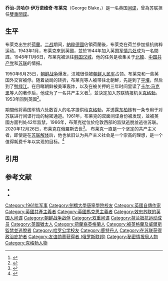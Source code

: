 {{NoteTA
|G1=PoliticiansUK
|G2=UK Places
|G3=Country
}}
{{Infobox military person
| name               = 乔治·伊万诺维奇·布莱克
| image              = George Blake spy.jpg
| image_size         = 
| caption            = 
| birth_name         = 
| birth_date         = {{Birth date|1922|11|11|df=y}}
| birth_place        = {{NED}}[[鹿特丹|鹿特丹]]
| death_date         = {{death date and age|2020|12|26|1922|11|11|df=y}}
| death_place        = {{RUS}}[[莫斯科|莫斯科]]
| death_cause        = 
| nationality        = 
| known_for          = [[雙重間諜|雙重間諜]]
| alma_mater         = [[剑桥大学唐宁学院|剑桥大学唐宁学院]]
| occupation         = 
| spouse             = 
| children           = 
| parents            = 
| allegiance = {{Flag|United Kingdom}}<br/>{{Flag|Soviet Union|1936}}<br/>{{Flag|Russia|1991}}
| branch = {{flagicon|United Kingdom|naval}} [[英國皇家海軍|英國皇家海軍]]<br />[[秘密情報局|秘密情報局]]<br/>[[苏联国家安全部|苏联国家安全部]]<br />{{flagicon image|Emblema KGB.svg|border=}} [[國家安全委員會_(蘇聯)|國家安全委員會]]<br/>{{flagicon image|Flag of the Foreign Intelligence Service (Russia).svg}} [[對外情報局|對外情報局]]
| rank = 
| awards = {{列宁勋章}} {{红旗勋章}} {{俄罗斯友谊勋章}} {{一级卫国战争勋章}}
}}'''乔治-贝哈尔·伊万诺维奇·布莱克'''（George Blake，{{bd|1922年|11月11日|2020年|12月26日|catIdx=Blake}}）是一名英国[[间谍|间谍]]，曾為苏联担任[[雙重間諜|雙重間諜]]。

==生平==
布莱克出生於[[荷蘭|荷蘭]]。[[二战|二战]]期间，[[納粹德國|納粹德國]]佔領荷蘭後，布莱克在荷兰參加抵抗纳粹运动。1943年1月，布莱克來到英國，並於1944年加入英国[[军情六处|军情六处]]成为一名間諜。1948年11月6日，布莱克被派往[[韩国|韩国]][[汉城|汉城]]，他的任务是收集关于[[北韓|北韓]]、[[中国共产党|中国共产党]]和[[苏联|苏联]]的情报{{cfn|Hermiston|y=2013|pp=80, 84–85}}。

1950年6月25日，[[朝鲜战争|朝鲜战争]]爆发，汉城很快被[[朝鲜人民军|朝鲜人民军]]占领。布莱克和一些英国外交官被俘。随着战局的转折，布莱克等人被带往北朝鮮，先是到了[[平壤|平壤]]，然后到了[[鸭绿江|鸭绿江]]。在目睹朝鲜被美軍轰炸，以及在被关押的三年时间里读了[[卡尔·马克思|卡尔·马克思]]等人的著作后，他成为了一名共产主义者<ref>{{cite news |last1=McFadden |first1=Robert D |title=George Blake, British Spy Who Betrayed the West, Dies at 98 |url=https://www.nytimes.com/2020/12/26/obituaries/george-blake-british-spy-dead.html |access-date=26 December 2020 |work=New York Times |date=26 December 2020 |archive-date=2020-12-26 |archive-url=https://web.archive.org/web/20201226190157/https://www.nytimes.com/2020/12/26/obituaries/george-blake-british-spy-dead.html |dead-url=no }}</ref>，並決定加入苏联情报机关[[克格勃|克格勃]]。1953年回到英國<ref>{{cite book |url=https://books.google.com/books?id=jAG563wOhPgC&pg=PT109 |title=Traitor: British Double Agents 1930–80 |first=John Frayn |last=Turner |publisher=[[魚鷹出版|魚鷹出版]] |year=2012 |isbn=978-1780967295 |page=109 |access-date=2020-12-27 |archive-date=2021-01-25 |archive-url=https://web.archive.org/web/20210125220124/https://books.google.com/books?id=jAG563wOhPgC&pg=PT109 }}</ref>。

期間他将英国军情六处数百人的名字提供给[[克格勃|克格勃]]，并透露[[东柏林|东柏林]]有一条专用于对苏联进行间谍行动的秘密通道。1961年，布莱克的双面间谍身份被发现，並被英國方面判处42年监禁，1966年，布莱克從位於伦敦西部的监狱逃脫並逃往苏联。2020年12月26日，布莱克在俄羅斯去世<ref>{{cite news |title=最后的冷战鼹鼠：英国双面间谍在莫斯科去世 享年98岁 |url=https://www.rfi.fr/cn/%E5%9B%BD%E9%99%85/20201226-%E6%9C%80%E5%90%8E%E7%9A%84%E5%86%B7%E6%88%98%E9%BC%B9%E9%BC%A0-%E8%8B%B1%E5%9B%BD%E5%8F%8C%E9%9D%A2%E9%97%B4%E8%B0%8D%E5%9C%A8%E8%8E%AB%E6%96%AF%E7%A7%91%E5%8E%BB%E4%B8%96-%E4%BA%AB%E5%B9%B498%E5%B2%81 |publisher=rfi |accessdate=2020-12-27 |archive-date=2022-04-02 |archive-url=https://web.archive.org/web/20220402100208/https://www.rfi.fr/cn/%E5%9B%BD%E9%99%85/20201226-%E6%9C%80%E5%90%8E%E7%9A%84%E5%86%B7%E6%88%98%E9%BC%B9%E9%BC%A0-%E8%8B%B1%E5%9B%BD%E5%8F%8C%E9%9D%A2%E9%97%B4%E8%B0%8D%E5%9C%A8%E8%8E%AB%E6%96%AF%E7%A7%91%E5%8E%BB%E4%B8%96-%E4%BA%AB%E5%B9%B498%E5%B2%81 }}</ref>。
布莱克一直是一个坚定的共产主义者，即使是在[[苏联解体|苏联解体]]后，他也依旧认为共产主义社会是一个崇高的理想，是一个值得耗费千年以实现的目标。<ref>{{cite news|title=RED FILES Secret Victories of the KGB - George Blake|url=https://www.pbs.org/redfiles/kgb/deep/interv/k_int_george_blake.htm|author=[[公共广播电视公司|公共广播电视公司]]（PBS） "The reason I have worked out for myself is that a Communist society is in a way a perfect society, and we are not perfect people. And imperfect people cannot build a perfect society. People have to change a great deal still and it will take many, many, many generations and perhaps thousands and thousands of years before we can build such a society....Yes, because I think it is never wrong to give your life to a noble ideal, and to a noble experiment, even if it doesn't succeed."|accessdate=2022-05-05|archive-date=2020-12-26|archive-url=https://web.archive.org/web/20201226190154/https://www.pbs.org/redfiles/kgb/deep/interv/k_int_george_blake.htm}}</ref>

==引用==
{{reflist}}

==参考文献==
* {{cite book |first=George|last=Blake|year=1990|title=No Other Choice|publisher=Jonathan Cape|location=London|isbn=0-224-03067-1|url=https://archive.org/details/nootherchoiceaut00blak|registration=yes|postscript=none}}
* {{cite book|last1=Hermiston|first1=Roger|year=2013|title=The Greatest Traitor: The Secret Lives of Agent George Blake|publisher=Aurum Press|location=London|isbn=978-1-78131-046-5|url=https://archive.org/details/greatesttraitors0000herm|registration=yes|ref=harv}}

{{苏联间谍}}
{{Authority control}}
{{DEFAULTSORT:Blake, George}}
[[Category:1961年军事|Category:1961年军事]]
[[Category:劍橋大學唐寧學院校友|Category:劍橋大學唐寧學院校友]]
[[Category:英國自傳作家|Category:英國自傳作家]]
[[Category:英國共產主義者|Category:英國共產主義者]]
[[Category:英國馬克思主義者|Category:英國馬克思主義者]]
[[Category:效忠苏联的英国人间谍|Category:效忠苏联的英国人间谍]]
[[Category:朝鲜战争战俘|Category:朝鲜战争战俘]]
[[Category:双重间谍|Category:双重间谍]]
[[Category:荷兰抵抗运动成员|Category:荷兰抵抗运动成员]]
[[Category:英國猶太人|Category:英國猶太人]]
[[Category:荷蘭裔英格蘭人|Category:荷蘭裔英格蘭人]]
[[Category:被英格蘭及威爾斯監禁並逃脫者|Category:被英格蘭及威爾斯監禁並逃脫者]]
[[Category:哈罗公学校友|Category:哈罗公学校友]]
[[Category:鹿特丹人|Category:鹿特丹人]]
[[Category:在苏联获得政治庇护者|Category:在苏联获得政治庇护者]]
[[Category:友谊勋章获得者_(俄罗斯联邦)|Category:友谊勋章获得者 (俄罗斯联邦)]]
[[Category:秘密情报局人物|Category:秘密情报局人物]]
[[Category:克格勃人物|Category:克格勃人物]]